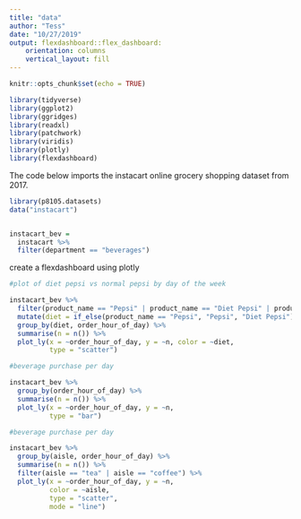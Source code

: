 ```yaml
---
title: "data"
author: "Tess"
date: "10/27/2019"
output: flexdashboard::flex_dashboard:
    orientation: columns
    vertical_layout: fill
---
```


```r
knitr::opts_chunk$set(echo = TRUE)

library(tidyverse)
library(ggplot2)
library(ggridges)
library(readxl)
library(patchwork)
library(viridis)
library(plotly)
library(flexdashboard)
```

The code below imports the instacart online grocery shopping dataset from 2017.

```r
library(p8105.datasets)
data("instacart")


instacart_bev =
  instacart %>%
  filter(department == "beverages")
```

create a flexdashboard using plotly

```r
#plot of diet pepsi vs normal pepsi by day of the week

instacart_bev %>%
  filter(product_name == "Pepsi" | product_name == "Diet Pepsi" | product_name == "Diet Pepsi Wild Cherry" | product_name == "Diet Pepsi Slim Cans" | product_name == "Diet Pepsi Soda" | product_name == "Diet Pepsi Pack") %>%
  mutate(diet = if_else(product_name == "Pepsi", "Pepsi", "Diet Pepsi")) %>%
  group_by(diet, order_hour_of_day) %>%
  summarise(n = n()) %>%
  plot_ly(x = ~order_hour_of_day, y = ~n, color = ~diet, 
          type = "scatter")


```

```r
#beverage purchase per day

instacart_bev %>%
  group_by(order_hour_of_day) %>%
  summarise(n = n()) %>%
  plot_ly(x = ~order_hour_of_day, y = ~n,
          type = "bar") 

```


```r
#beverage purchase per day

instacart_bev %>%
  group_by(aisle, order_hour_of_day) %>%
  summarise(n = n()) %>%
  filter(aisle == "tea" | aisle == "coffee") %>%
  plot_ly(x = ~order_hour_of_day, y = ~n,
          color = ~aisle,
          type = "scatter", 
          mode = "line") 

```



